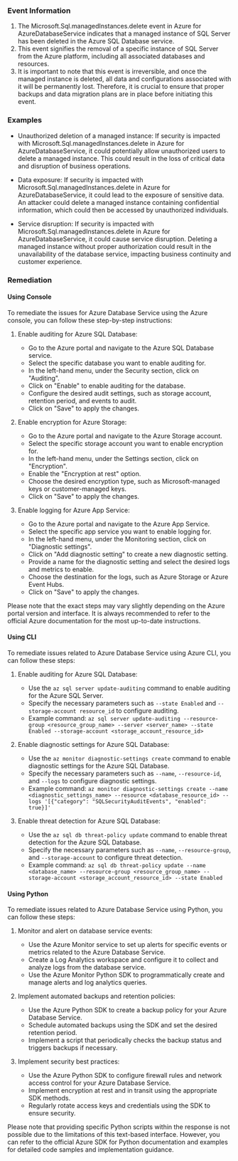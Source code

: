 
### Event Information

1. The Microsoft.Sql.managedInstances.delete event in Azure for AzureDatabaseService indicates that a managed instance of SQL Server has been deleted in the Azure SQL Database service.
2. This event signifies the removal of a specific instance of SQL Server from the Azure platform, including all associated databases and resources.
3. It is important to note that this event is irreversible, and once the managed instance is deleted, all data and configurations associated with it will be permanently lost. Therefore, it is crucial to ensure that proper backups and data migration plans are in place before initiating this event.


### Examples

- Unauthorized deletion of a managed instance: If security is impacted with Microsoft.Sql.managedInstances.delete in Azure for AzureDatabaseService, it could potentially allow unauthorized users to delete a managed instance. This could result in the loss of critical data and disruption of business operations.

- Data exposure: If security is impacted with Microsoft.Sql.managedInstances.delete in Azure for AzureDatabaseService, it could lead to the exposure of sensitive data. An attacker could delete a managed instance containing confidential information, which could then be accessed by unauthorized individuals.

- Service disruption: If security is impacted with Microsoft.Sql.managedInstances.delete in Azure for AzureDatabaseService, it could cause service disruption. Deleting a managed instance without proper authorization could result in the unavailability of the database service, impacting business continuity and customer experience.

### Remediation

#### Using Console

To remediate the issues for Azure Database Service using the Azure console, you can follow these step-by-step instructions:

1. Enable auditing for Azure SQL Database:
   - Go to the Azure portal and navigate to the Azure SQL Database service.
   - Select the specific database you want to enable auditing for.
   - In the left-hand menu, under the Security section, click on "Auditing".
   - Click on "Enable" to enable auditing for the database.
   - Configure the desired audit settings, such as storage account, retention period, and events to audit.
   - Click on "Save" to apply the changes.

2. Enable encryption for Azure Storage:
   - Go to the Azure portal and navigate to the Azure Storage account.
   - Select the specific storage account you want to enable encryption for.
   - In the left-hand menu, under the Settings section, click on "Encryption".
   - Enable the "Encryption at rest" option.
   - Choose the desired encryption type, such as Microsoft-managed keys or customer-managed keys.
   - Click on "Save" to apply the changes.

3. Enable logging for Azure App Service:
   - Go to the Azure portal and navigate to the Azure App Service.
   - Select the specific app service you want to enable logging for.
   - In the left-hand menu, under the Monitoring section, click on "Diagnostic settings".
   - Click on "Add diagnostic setting" to create a new diagnostic setting.
   - Provide a name for the diagnostic setting and select the desired logs and metrics to enable.
   - Choose the destination for the logs, such as Azure Storage or Azure Event Hubs.
   - Click on "Save" to apply the changes.

Please note that the exact steps may vary slightly depending on the Azure portal version and interface. It is always recommended to refer to the official Azure documentation for the most up-to-date instructions.

#### Using CLI

To remediate issues related to Azure Database Service using Azure CLI, you can follow these steps:

1. Enable auditing for Azure SQL Database:
   - Use the `az sql server update-auditing` command to enable auditing for the Azure SQL Server.
   - Specify the necessary parameters such as `--state Enabled` and `--storage-account resource_id` to configure auditing.
   - Example command: `az sql server update-auditing --resource-group <resource_group_name> --server <server_name> --state Enabled --storage-account <storage_account_resource_id>`

2. Enable diagnostic settings for Azure SQL Database:
   - Use the `az monitor diagnostic-settings create` command to enable diagnostic settings for the Azure SQL Database.
   - Specify the necessary parameters such as `--name`, `--resource-id`, and `--logs` to configure diagnostic settings.
   - Example command: `az monitor diagnostic-settings create --name <diagnostic_settings_name> --resource <database_resource_id> --logs '[{"category": "SQLSecurityAuditEvents", "enabled": true}]'`

3. Enable threat detection for Azure SQL Database:
   - Use the `az sql db threat-policy update` command to enable threat detection for the Azure SQL Database.
   - Specify the necessary parameters such as `--name`, `--resource-group`, and `--storage-account` to configure threat detection.
   - Example command: `az sql db threat-policy update --name <database_name> --resource-group <resource_group_name> --storage-account <storage_account_resource_id> --state Enabled`

#### Using Python

To remediate issues related to Azure Database Service using Python, you can follow these steps:

1. Monitor and alert on database service events:
   - Use the Azure Monitor service to set up alerts for specific events or metrics related to the Azure Database Service.
   - Create a Log Analytics workspace and configure it to collect and analyze logs from the database service.
   - Use the Azure Monitor Python SDK to programmatically create and manage alerts and log analytics queries.

2. Implement automated backups and retention policies:
   - Use the Azure Python SDK to create a backup policy for your Azure Database Service.
   - Schedule automated backups using the SDK and set the desired retention period.
   - Implement a script that periodically checks the backup status and triggers backups if necessary.

3. Implement security best practices:
   - Use the Azure Python SDK to configure firewall rules and network access control for your Azure Database Service.
   - Implement encryption at rest and in transit using the appropriate SDK methods.
   - Regularly rotate access keys and credentials using the SDK to ensure security.

Please note that providing specific Python scripts within the response is not possible due to the limitations of this text-based interface. However, you can refer to the official Azure SDK for Python documentation and examples for detailed code samples and implementation guidance.

